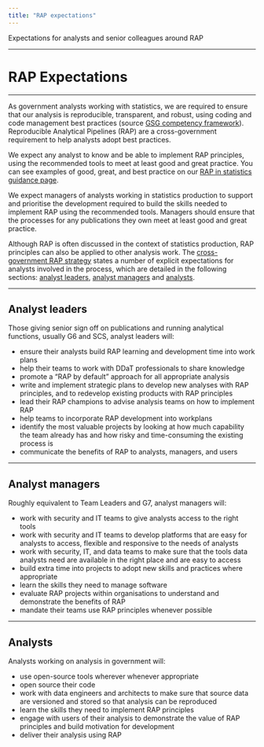 ```yaml
---
title: "RAP expectations"
---
```


<p class="text-muted">Expectations for analysts and senior colleagues around RAP</p>

---

# RAP Expectations

---

As government analysts working with statistics, we are required to ensure that our analysis is reproducible, transparent, and robust, using coding and code management best practices (source [GSG competency framework](https://analysisfunction.civilservice.gov.uk/policy-store/competency-framework-for-the-government-statistician-group-gsg/)). Reproducible Analytical Pipelines (RAP) are a cross-government requirement to help analysts adopt best practices.

We expect any analyst to know and be able to implement RAP principles, using the recommended tools to meet at least good and great practice. You can see examples of good, great, and best practice on our [RAP in statistics guidance page](../RAP/rap-statistics.html).

We expect managers of analysts working in statistics production to support and prioritise the development required to build the skills needed to implement RAP using the recommended tools. Managers should ensure that the processes for any publications they own meet at least good and great practice.

Although RAP is often discussed in the context of statistics production, RAP principles can also be applied to other analysis work. The [cross-government RAP strategy](https://analysisfunction.civilservice.gov.uk/policy-store/reproducible-analytical-pipelines-strategy/) states a number of explicit expectations for analysts involved in the process, which are detailed in the following sections: [analyst leaders](#analyst-leaders), [analyst managers](#analyst-managers) and [analysts](#analysts).

---

## Analyst leaders 


Those giving senior sign off on publications and running analytical functions, usually G6 and SCS, analyst leaders will:

- ensure their analysts build RAP learning and development time into work plans
- help their teams to work with DDaT professionals to share knowledge
- promote a “RAP by default” approach for all appropriate analysis
- write and implement strategic plans to develop new analyses with RAP principles, and to redevelop existing products with RAP principles
- lead their RAP champions to advise analysis teams on how to implement RAP
- help teams to incorporate RAP development into workplans
- identify the most valuable projects by looking at how much capability the team already has and how risky and time-consuming the existing process is
- communicate the benefits of RAP to analysts, managers, and users

---

## Analyst managers 


Roughly equivalent to Team Leaders and G7, analyst managers will:

- work with security and IT teams to give analysts access to the right tools
- work with security and IT teams to develop platforms that are easy for analysts to access, flexible and responsive to the needs of analysts
- work with security, IT, and data teams to make sure that the tools data analysts need are available in the right place and are easy to access
- build extra time into projects to adopt new skills and practices where appropriate
- learn the skills they need to manage software
- evaluate RAP projects within organisations to understand and demonstrate the benefits of RAP
- mandate their teams use RAP principles whenever possible

---

## Analysts 


Analysts working on analysis in government will:

- use open-source tools wherever whenever appropriate
- open source their code
- work with data engineers and architects to make sure that source data are versioned and stored so that analysis can be reproduced
- learn the skills they need to implement RAP principles
- engage with users of their analysis to demonstrate the value of RAP principles and build motivation for development
- deliver their analysis using RAP
